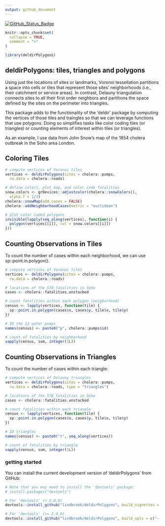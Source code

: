 ```yaml
---
output: github_document
---
```


<!-- README.md is generated from README.Rmd. Please edit that file -->
[![GitHub\_Status\_Badge](https://img.shields.io/badge/GitHub-0.0.9012-red.svg)](https://github.com/lindbrook/deldirPolygons/blob/master/NEWS)

```r
knitr::opts_chunk$set(
  collapse = TRUE,
  comment = ">"
)
```

```r
library(deldirPolygons)
```

## deldirPolygons: tiles, triangles and polygons

Using just the locations of sites or landmarks, Voronoi tessellation partitions a space into cells or tiles that represent those sites' neighborhoods (i.e., their catchment or service areas). In contrast, Delauny triangulation connects sites to all their first order neighbors and partitions the space defined by the sites on the perimeter into triangles.

This package adds to the functionality of the 'deldir' package by computing the vertices of those tiles and traingles so that we can leverage functions that use polygons. Doing so simplifies tasks like color coding tiles (or triangles) or counting elements of interest within tiles (or triangles).

As an example, I use data from John Snow's map of the 1854 cholera outbreak in the Soho area London.

## Coloring Tiles

```r
# compute vertices of Voronoi tiles
vertices <- deldirPolygons(sites = cholera::pumps,
  rw.data = cholera::roads)

# define colors, plot map, and color code fatalities
snow.colors <- grDevices::adjustcolor(cholera::snowColors(),
  alpha.f = 1/3)
cholera::snowMap(add.cases = FALSE)
cholera::addNeighborhoodCases(metric = "euclidean")

# plot color coded polygons
invisible(lapply(seq_along(vertices), function(i) {
  polygon(vertices[[i]], col = snow.colors[[i]])
}))
```

## Counting Observations in Tiles

To count the number of cases within each neighborhood, we can use sp::point.in.polygon().

```r
# compute vertices of Voronoi tiles
vertices <- deldirPolygons(sites = cholera::pumps,
  rw.data = cholera::roads)

# locations of the 578 fatalities in Soho
cases <- cholera::fatalities.unstacked

# count fatalities within each polygon (neigborhood)
census <- lapply(vertices, function(tile) {
  sp::point.in.polygon(cases$x, cases$y, tile$x, tile$y)
})

# ID the 13 water pumps
names(census) <- paste0("p", cholera::pumps$id)

# count of fatalities by neighborhood
vapply(census, sum, integer(1L))
```

## Counting Observations in Triangles

To count the number of cases within each triangle:

```r
# compute vertices of Delauny triangles
vertices <- deldirPolygons(sites = cholera::pumps,
  rw.data = cholera::roads, type = "triangles")

# locations of the 578 fatalities in Soho
cases <- cholera::fatalities.unstacked

# count fatalities within each triangle
census <- lapply(vertices, function(tile) {
  sp::point.in.polygon(cases$x, cases$y, tile$x, tile$y)
})

# ID triangles
names(census) <- paste0("t", seq_along(vertices))

# count of fatalities by triangle
vapply(census, sum, integer(1L))
```

### getting started

You can install the current development version of 'deldirPolygons' from GitHub:

```r
# Note that you may need to install the 'devtools' package:
# install.packages("devtools")

# For 'devtools' (< 2.0.0)
devtools::install_github("lindbrook/deldirPolygons", build_vignettes = TRUE)

# For 'devtools' (>= 2.0.0)
devtools::install_github("lindbrook/deldirPolygons", build_opts = c("--no-resave-data", "--no-manual"))
```
